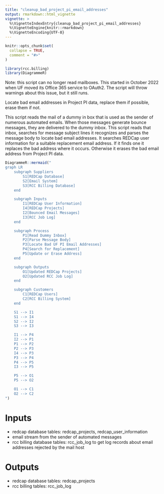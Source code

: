 ```yaml
---
title: "cleanup_bad_project_pi_email_addresses"
output: rmarkdown::html_vignette
vignette: >
  %\VignetteIndexEntry{cleanup_bad_project_pi_email_addresses}
  %\VignetteEngine{knitr::rmarkdown}
  %\VignetteEncoding{UTF-8}
---
```


```r
knitr::opts_chunk$set(
  collapse = TRUE,
  comment = "#>"
)
```

```r
library(rcc.billing)
library(DiagrammeR)
```

Note: this script can no longer read mailboxes. This started in October 2022 when UF moved its Office 365 service to OAuth2. The script will throw warnings about this issue, but it still runs.

Locate bad email addresses in Project PI data, replace them if possible, erase them if not.

This script reads the mail of a dummy in box that is used as the sender of numerous automated emails. When those messages generate bounce messages, they are delivered to the dummy inbox. This script reads that inbox, searches for message subject lines it recognizes and parses the message body to locate bad email addresses. It searches REDCap user information for a suitable replacement email address. If it finds one it replaces the bad address where it occurs. Otherwise it erases the bad email address from Project PI data.

```r
DiagrammeR::mermaid("
graph LR
    subgraph Suppliers
        S1[REDCap Database]
        S2[Email System]
        S3[RCC Billing Database]
    end

    subgraph Inputs
        I1[REDCap User Information]
        I4[REDCap Projects]
        I2[Bounced Email Messages]
        I3[RCC Job Log]
    end

    subgraph Process
        P1[Read Dummy Inbox]
        P2[Parse Message Body]
        P3[Locate Bad UF PI Email Addresses]
        P4[Search for Replacement]
        P5[Update or Erase Address]
    end

    subgraph Outputs
        O1[Updated REDCap Projects]
        O2[Updated RCC Job Log]
    end

    subgraph Customers
        C1[REDCap Users]
        C2[RCC Billing System]
    end

    S1 --> I1
    S1 --> I4
    S2 --> I2
    S3 --> I3

    I1 --> P4
    I2 --> P1
    P1 --> P2
    P2 --> P3
    I4 --> P3
    P3 --> P4
    P4 --> P5
    I3 --> P5

    P5 --> O1
    P5 --> O2

    O1 --> C1
    O2 --> C2
")
```

# Inputs
 - redcap database tables: redcap_projects, redcap_user_information
 - email stream from the sender of automated messages
 - rcc billing database tables: rcc_job_log to get log records about email addresses rejected by the mail host
 
# Outputs
 - redcap database tables: redcap_projects
 - rcc billing tables: rcc_job_log
